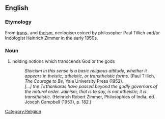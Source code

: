 ==English==
{{wikipedia|transtheistic}}
===Etymology===
From [[trans-]] and [[theism]], neologism coined by philosopher Paul Tillich and/or Indologist Heinrich Zimmer<!--they were personally acquainted--> in the early 1950s.

===Noun===
{{en-adj}}
# holding  notions which transcends God or the gods
#:''Stoicism in this sense is a basic religious attitude, whether it appears in theistic, atheistic, or transtheistic forms.'' (Paul Tillich, ''The Courage to Be'', Yale University Press (1952).
#:''[...] the Tirthankaras have passed beyond the godly governors of the natural order. Jainism, that is to say, is not atheistic; it is transtheistic. '' (Heinrich Robert Zimmer, Philosophies of India, ed. Joseph Campbell (1953), p. 182.)

[[Category:Religion]]
